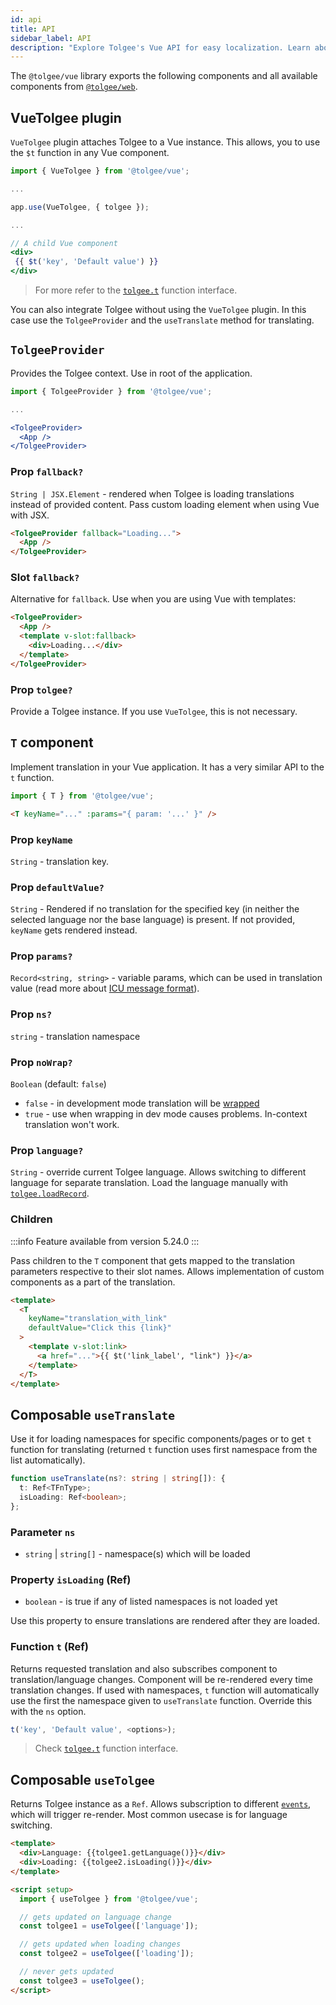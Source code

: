 ```yaml
---
id: api
title: API
sidebar_label: API
description: "Explore Tolgee's Vue API for easy localization. Learn about VueTolgee plugin, TolgeeProvider, T component, and composables. Includes usage examples and prop descriptions for efficient integration."
---
```


The `@tolgee/vue` library exports the following components and all available components from [`@tolgee/web`](/api/web_package/about.mdx).

## VueTolgee plugin

`VueTolgee` plugin attaches Tolgee to a Vue instance. This allows, you to use the `$t` function in any Vue component.

```jsx
import { VueTolgee } from '@tolgee/vue';

...

app.use(VueTolgee, { tolgee });

...

// A child Vue component
<div>
 {{ $t('key', 'Default value') }}
</div>
```

> For more refer to the [`tolgee.t`](/api/core_package/tolgee.mdx#t) function interface.

You can also integrate Tolgee without using the `VueTolgee` plugin. In this case use the `TolgeeProvider` and the `useTranslate` method for translating.

## `TolgeeProvider`

Provides the Tolgee context. Use in root of the application.

```jsx
import { TolgeeProvider } from '@tolgee/vue';

...

<TolgeeProvider>
  <App />
</TolgeeProvider>
```

### Prop `fallback?`

`String | JSX.Element` - rendered when Tolgee is loading translations instead of provided content.
Pass custom loading element when using Vue with JSX.

```html
<TolgeeProvider fallback="Loading...">
  <App />
</TolgeeProvider>
```

### Slot `fallback?`

Alternative for `fallback`. Use when you are using Vue with templates:

```html
<TolgeeProvider>
  <App />
  <template v-slot:fallback>
    <div>Loading...</div>
  </template>
</TolgeeProvider>
```

### Prop `tolgee?`

Provide a Tolgee instance. If you use `VueTolgee`, this is not necessary.

## `T` component

Implement translation in your Vue application. It has a very similar API to the `t` function.

```js
import { T } from '@tolgee/vue';
```

```html
<T keyName="..." :params="{ param: '...' }" />
```

### Prop `keyName`

`String` - translation key.

### Prop `defaultValue?`

`String` - Rendered if no translation for the specified key (in neither the selected language nor the base language) is present. If not provided, `keyName` gets rendered instead.

### Prop `params?`

`Record<string, string>` - variable params, which can be used in translation value
(read more about [ICU message format](/platform/translation_process/icu_message_format)).

### Prop `ns?`

`string` - translation namespace

### Prop `noWrap?`

`Boolean` (default: `false`)

- `false` - in development mode translation will be [wrapped](/wrapping.mdx)
- `true` - use when wrapping in dev mode causes problems. In-context translation won't work.

### Prop `language?`

`String` - override current Tolgee language. Allows switching to different language for separate translation. Load the language manually with [`tolgee.loadRecord`](/api/core_package/tolgee.mdx#loadrecord).

### Children

:::info
Feature available from version 5.24.0
:::

Pass children to the `T` component that gets mapped to the translation parameters respective to their slot names. Allows implementation of custom components as a part of the translation.

```html
<template>
  <T
    keyName="translation_with_link"
    defaultValue="Click this {link}"
  >
    <template v-slot:link>
      <a href="...">{{ $t('link_label', "link") }}</a>
    </template>
  </T>
</template>
```

## Composable `useTranslate`

Use it for loading namespaces for specific components/pages or to get `t` function for translating (returned `t` function uses first namespace from the list automatically).

```ts
function useTranslate(ns?: string | string[]): {
  t: Ref<TFnType>;
  isLoading: Ref<boolean>;
};
```

### Parameter `ns`

- `string` | `string[]` - namespace(s) which will be loaded

### Property `isLoading` (Ref)

- `boolean` - is true if any of listed namespaces is not loaded yet

Use this property to ensure translations are rendered after they are loaded.

### Function `t` (Ref)

Returns requested translation and also subscribes component to translation/language changes. Component will be re-rendered every time translation changes. If used with namespaces, `t` function will automatically use the first the namespace given to `useTranslate` function. Override this with the `ns` option.

```ts
t('key', 'Default value', <options>);
```

> Check [`tolgee.t`](/api/core_package/tolgee.mdx#t) function interface.

## Composable `useTolgee`

Returns Tolgee instance as a `Ref`. Allows subscription to different [`events`](/api/core_package/events.mdx), which will trigger re-render. Most common usecase is for language switching.

```html
<template>
  <div>Language: {{tolgee1.getLanguage()}}</div>
  <div>Loading: {{tolgee2.isLoading()}}</div>
</template>

<script setup>
  import { useTolgee } from '@tolgee/vue';

  // gets updated on language change
  const tolgee1 = useTolgee(['language']);

  // gets updated when loading changes
  const tolgee2 = useTolgee(['loading']);

  // never gets updated
  const tolgee3 = useTolgee();
</script>
```
